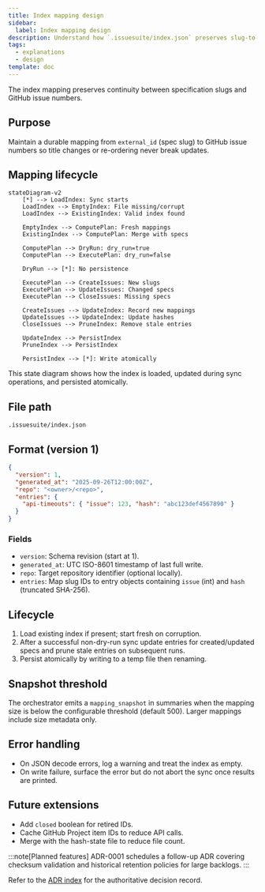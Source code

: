 ```yaml
---
title: Index mapping design
sidebar:
  label: Index mapping design
description: Understand how `.issuesuite/index.json` preserves slug-to-issue mappings for stable automation.
tags:
  - explanations
  - design
template: doc
---
```


The index mapping preserves continuity between specification slugs and GitHub issue numbers.

## Purpose

Maintain a durable mapping from `external_id` (spec slug) to GitHub issue numbers so title changes or re-ordering never break updates.

## Mapping lifecycle

```mermaid
stateDiagram-v2
    [*] --> LoadIndex: Sync starts
    LoadIndex --> EmptyIndex: File missing/corrupt
    LoadIndex --> ExistingIndex: Valid index found

    EmptyIndex --> ComputePlan: Fresh mappings
    ExistingIndex --> ComputePlan: Merge with specs

    ComputePlan --> DryRun: dry_run=true
    ComputePlan --> ExecutePlan: dry_run=false

    DryRun --> [*]: No persistence

    ExecutePlan --> CreateIssues: New slugs
    ExecutePlan --> UpdateIssues: Changed specs
    ExecutePlan --> CloseIssues: Missing specs

    CreateIssues --> UpdateIndex: Record new mappings
    UpdateIssues --> UpdateIndex: Update hashes
    CloseIssues --> PruneIndex: Remove stale entries

    UpdateIndex --> PersistIndex
    PruneIndex --> PersistIndex

    PersistIndex --> [*]: Write atomically
```

This state diagram shows how the index is loaded, updated during sync operations, and persisted atomically.

## File path

`.issuesuite/index.json`

## Format (version 1)

```json
{
  "version": 1,
  "generated_at": "2025-09-26T12:00:00Z",
  "repo": "<owner>/<repo>",
  "entries": {
    "api-timeouts": { "issue": 123, "hash": "abc123def4567890" }
  }
}
```

### Fields

- `version`: Schema revision (start at 1).
- `generated_at`: UTC ISO-8601 timestamp of last full write.
- `repo`: Target repository identifier (optional locally).
- `entries`: Map slug IDs to entry objects containing `issue` (int) and `hash` (truncated SHA-256).

## Lifecycle

1. Load existing index if present; start fresh on corruption.
2. After a successful non-dry-run sync update entries for created/updated specs and prune stale entries on subsequent runs.
3. Persist atomically by writing to a temp file then renaming.

## Snapshot threshold

The orchestrator emits a `mapping_snapshot` in summaries when the mapping size is below the configurable threshold (default 500). Larger mappings include size metadata only.

## Error handling

- On JSON decode errors, log a warning and treat the index as empty.
- On write failure, surface the error but do not abort the sync once results are printed.

## Future extensions

- Add `closed` boolean for retired IDs.
- Cache GitHub Project item IDs to reduce API calls.
- Merge with the hash-state file to reduce file count.

:::note[Planned features]
ADR-0001 schedules a follow-up ADR covering checksum validation and historical retention policies for large backlogs.
:::

Refer to the [ADR index](https://github.com/IAmJonoBo/IssueSuite/tree/main/docs/adrs) for the authoritative decision record.
